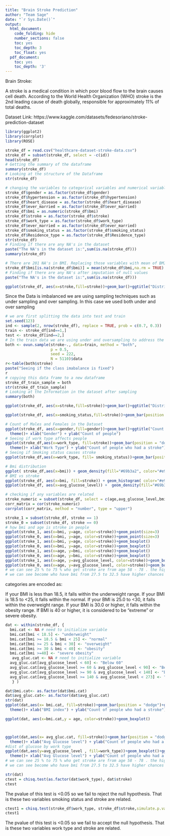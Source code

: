 ```yaml
---
title: "Brain Stroke Prediction"
author: "Team Sage"
date: "`r Sys.Date()`"
output:
  html_document:
    code_folding: hide
    number_sections: false
    toc: yes
    toc_depth: 3
    toc_float: yes
  pdf_document:
    toc: yes
    toc_depth: '3'
---
```



Brain Stroke:

A stroke is a medical condition in which poor blood flow to the brain causes cell death. According to the World Health Organization (WHO) stroke is the 2nd leading cause of death globally, responsible for approximately 11% of total deaths.

Dataset Link: https://www.kaggle.com/datasets/fedesoriano/stroke-prediction-dataset
```r
library(ggplot2)
library(corrplot)
library(ROSE)
```

```r
stroke_df = read.csv("healthcare-dataset-stroke-data.csv")
stroke_df = subset(stroke_df, select = -c(id))
head(stroke_df)
# Getting the summary of the dataframe
summary(stroke_df)
# Looking at the structure of the Dataframe
str(stroke_df)
```
```r
# changing the variables to categorical variables and numerical variables
stroke_df$gender = as.factor(stroke_df$gender)
stroke_df$hypertension = as.factor(stroke_df$hypertension)
stroke_df$heart_disease = as.factor(stroke_df$heart_disease)
stroke_df$ever_married = as.factor(stroke_df$ever_married)
stroke_df$bmi = as.numeric(stroke_df$bmi)
stroke_df$stroke = as.factor(stroke_df$stroke)
stroke_df$work_type = as.factor(stroke_df$work_type)
stroke_df$ever_married = as.factor(stroke_df$ever_married)
stroke_df$smoking_status = as.factor(stroke_df$smoking_status)
stroke_df$Residence_type = as.factor(stroke_df$Residence_type)
str(stroke_df)
# Finding if there are any NA's in the dataset
paste("The NA's in the dataset is:",sum(is.na(stroke_df)))
summary(stroke_df)
```
```r
# There are 201 NA's in BMI. Replacing those variables with mean of BMI
stroke_df$bmi[is.na(stroke_df$bmi)] = mean(stroke_df$bmi,na.rm = TRUE)
# Finding if there are any NA's after imputation of null values
paste("The NA's in the dataset is:",sum(is.na(stroke_df)))
```

```r
ggplot(stroke_df, aes(x=stroke,fill=stroke))+geom_bar()+ggtitle("Distribution of Target varibale(Stroke)")+ theme_bw() +  theme()+ xlab("Stroke") + ylab("Count of people")
```


Since the Data is imbalanced we are using sampling techniques such as under sampling and over sampling. In this case we used both under and over sampling 
```r
# we are first splitting the data into test and train 
set.seed(123)
ind <- sample(2, nrow(stroke_df), replace = TRUE, prob = c(0.7, 0.3))
train <- stroke_df[ind==1,]
test <- stroke_df[ind==2,]
# In the train data we are using under and oversampling to address the class imbalance problem
both <- ovun.sample(stroke~., data=train, method = "both",
                    p = 0.5,
                    seed = 222,
                    N = 5110)$data
r<-table(both$stroke)
paste("Seeing if the class imabalance is fixed")
r
# copying this data frame to a new dataframe
stroke_df_train_sample = both
str(stroke_df_train_sample)
# Looking at the Information in the dataset after sampling 
summary(both)
```
```r
ggplot(stroke_df, aes(x=stroke,fill=stroke))+geom_bar()+ggtitle("Distribution of Target varibale after sampling")+ theme_bw() +  theme()+ xlab("Stroke") + ylab("Count of people")
```

```r

ggplot(stroke_df, aes(x=smoking_status,fill=stroke))+geom_bar(position = "dodge")+ggtitle("People segregated based on their smoking habbits")+ theme_bw() +  theme()+ xlab("Smoking status") + ylab("Number of people")
```

```r
# Count of Males and Females in the Dataset
ggplot(stroke_df, aes(x=gender,fill=gender))+geom_bar()+ggtitle("Count of Male and Female in the Dataset")+ theme_bw() +
  theme()+ xlab("Gender") + ylab("Count of people")
# Seeing if work type affects people
ggplot(stroke_df,aes(x=work_type, fill=stroke))+geom_bar(position = "dodge")+ggtitle("Work Type Vs Stroke")+ theme_bw() +
  theme()+ xlab("Work Type") + ylab("Count of people who had a stroke")
# Seeing if Smoking status causes stroke
ggplot(stroke_df,aes(x=work_type, fill= smoking_status))+geom_bar(position = "dodge")+ggtitle("Smoking habbits in different work type")+ theme_bw() + theme()+ xlab("Work Type") + ylab("Count of people ")
```

```r
# Bmi distribution
ggplot( stroke_df,aes(x=bmi)) + geom_density(fill="#69b3a2", color="#e9ecef", alpha=0.8)+ theme_bw() + theme()+ ggtitle("BMI distribution")
# BMI vs stroke 
ggplot(stroke_df, aes(x=bmi, fill=stroke)) + geom_histogram( color="#e9ecef", alpha=0.6, position = 'identity')+ theme_bw() + theme()
ggplot(stroke_df, aes(x=avg_glucose_level)) +  geom_density(fill="#69b3a2", color="#e9ecef", alpha=0.8)+ theme_bw() + theme()
```
```r
# checking if any variables are related
stroke_numeric = subset(stroke_df, select = c(age,avg_glucose_level,bmi))
corr_matrix = cor(stroke_numeric)
corrplot(corr_matrix, method = "number", type = "upper")

```

```r
stroke_1 = subset(stroke_df, stroke == 1)
stroke_0 = subset(stroke_df, stroke == 0)
# how bmi and age is stroke in people 
ggplot(stroke_1, aes(x=bmi, y=age, color=stroke))+geom_point(size=3)
ggplot(stroke_0, aes(x=bmi, y=age, color=stroke))+geom_point(size=3)
ggplot(stroke_1, aes(x=bmi, y=age, color=stroke))+geom_boxplot()
ggplot(stroke_0, aes(x=bmi, y=age, color=stroke))+geom_boxplot()
ggplot(stroke_1, aes(x=age, y=bmi, color=stroke))+geom_boxplot()
ggplot(stroke_0, aes(x=age, y=bmi, color=stroke))+geom_boxplot()
ggplot(stroke_1, aes(x=age, y=avg_glucose_level, color=stroke))+geom_boxplot()
ggplot(stroke_0, aes(x=age, y=avg_glucose_level, color=stroke))+geom_boxplot()
# we can see 25 % to 75 % who get stroke are from age 58 - 78 . the higher the age the chances of getting a stroke is more
# we can see become who have bmi from 27.5 to 32.5 have higher chances of stroke

```
categories are encoded as:

If your BMI is less than 18.5, it falls within the underweight range.
If your BMI is 18.5 to <25, it falls within the normal.
If your BMI is 25.0 to <30, it falls within the overweight range.
If your BMI is 30.0 or higher, it falls within the obesity range.
If BMI is 40 or higher, it is considered to be "extreme" or severe obesity.


```r
dat <- within(stroke_df, {   
  bmi.cat <- NA # need to initialize variable
  bmi.cat[bmi < 18.5] <- "underweight"
  bmi.cat[bmi >= 18.5 & bmi < 25] <- "normal"
  bmi.cat[bmi >= 25 & bmi < 30] <- "overweight"
  bmi.cat[bmi >= 30 & bmi < 40] <- "obesity"
  bmi.cat[bmi >=40] <- "severe obesity" 
   avg_gluc.cat <- NA # need to initialize variable
  avg_gluc.cat[avg_glucose_level < 60] <- "Below 60"
  avg_gluc.cat[avg_glucose_level >= 60 & avg_glucose_level < 90] <- "Below 90"
  avg_gluc.cat[avg_glucose_level >= 90 & avg_glucose_level < 140] <- "Below 140"
  avg_gluc.cat[avg_glucose_level >= 140 & avg_glucose_level < 273] <- "Below 273" 
   } )

dat$bmi.cat<- as.factor(dat$bmi.cat)
dat$avg_gluc.cat<- as.factor(dat$avg_gluc.cat)
str(dat)
ggplot(dat,aes(x= bmi.cat, fill=stroke))+geom_bar(position = "dodge")+ggtitle("BMI Vs Stroke")+ theme_bw() +
  theme()+ xlab("BMI index") + ylab("Count of people who had a stroke")

ggplot(dat, aes(x=bmi.cat,y = age, color=stroke))+geom_boxplot()



ggplot(dat,aes(x= avg_gluc.cat, fill=stroke))+geom_bar(position = "dodge")+ggtitle("Avg Gulcose level Vs Stroke")+ theme_bw() +
  theme()+ xlab("Avg Glucose level") + ylab("Count of people who had a stroke")
#dist of glucose by work type
ggplot(dat,aes(y=avg_glucose_level , fill=work_type))+geom_boxplot()+ggtitle("Avg Gulcose level Vs Stroke")+ theme_bw() +
  theme()+ xlab("Avg Glucose level") + ylab("Count of people who had a stroke")
# we can see 25 % to 75 % who get stroke are from age 58 - 78 . the higher the age the chances of getting a stroke is more
# we can see become who have bmi from 27.5 to 32.5 have higher chances of stroke
```

```r
str(dat)
ctest = chisq.test(as.factor(dat$work_type), dat$stroke)
ctest
```

The pvalue of this test is <0.05 so we fail to reject the null hypothesis. That is these two variables smoking status and stroke are related.

```r
ctest1 = chisq.test(stroke_df$work_type, stroke_df$stroke,simulate.p.value = 0)
ctest1
```

The pvalue of this test is <0.05 so we fail to accept the null hypothesis. That is these two variables work type and stroke are related.
